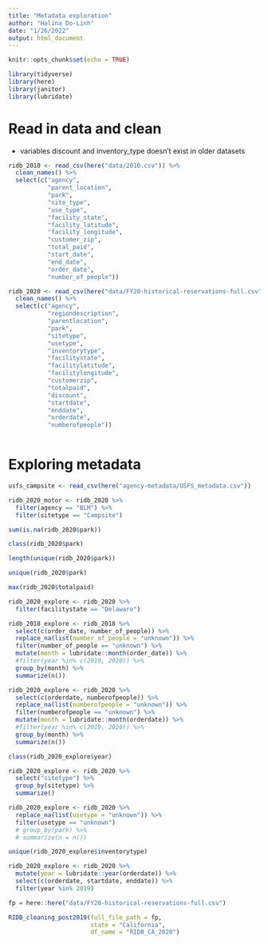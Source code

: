 ```yaml
---
title: "Metadata exploration"
author: "Halina Do-Linh"
date: "1/26/2022"
output: html_document
---
```


```r
knitr::opts_chunk$set(echo = TRUE)

library(tidyverse)
library(here)
library(janitor)
library(lubridate)
```

# Read in data and clean
- variables discount and inventory_type doesn't exist in older datasets

```r
ridb_2010 <- read_csv(here("data/2010.csv")) %>% 
  clean_names() %>% 
  select(c("agency",
           "parent_location",
           "park",
           "site_type",
           "use_type",
           "facility_state",
           "facility_latitude",
           "facility_longitude",
           "customer_zip",
           "total_paid",
           "start_date",
           "end_date",
           "order_date",
           "number_of_people"))
```



```r
ridb_2020 <- read_csv(here("data/FY20-historical-reservations-full.csv")) %>% 
  clean_names() %>% 
  select(c("agency", 
           "regiondescription",
           "parentlocation",
           "park",
           "sitetype",
           "usetype",
           "inventorytype",
           "facilitystate",
           "facilitylatitude",
           "facilitylongitude",
           "customerzip",
           "totalpaid",
           "discount",
           "startdate",
           "enddate",
           "orderdate",
           "numberofpeople"))
  
```

# Exploring metadata

```r
usfs_campsite <- read_csv(here("agency-metadata/USFS_metadata.csv"))
```


```r
ridb_2020_motor <- ridb_2020 %>% 
  filter(agency == "BLM") %>% 
  filter(sitetype == "Campsite")
```


```r
sum(is.na(ridb_2020$park))

class(ridb_2020$park)

length(unique(ridb_2020$park))

unique(ridb_2020$park)

max(ridb_2020$totalpaid)
```

```r
ridb_2020_explore <- ridb_2020 %>% 
  filter(facilitystate == "Delaware")
```


```r
ridb_2018_explore <- ridb_2018 %>%
  select(c(order_date, number_of_people)) %>% 
  replace_na(list(number_of_people = "unknown")) %>% 
  filter(number_of_people == "unknown") %>% 
  mutate(month = lubridate::month(order_date)) %>% 
  #filter(year %in% c(2019, 2020)) %>% 
  group_by(month) %>% 
  summarize(n())
```


```r
ridb_2020_explore <- ridb_2020 %>%
  select(c(orderdate, numberofpeople)) %>% 
  replace_na(list(numberofpeople = "unknown")) %>% 
  filter(numberofpeople == "unknown") %>% 
  mutate(month = lubridate::month(orderdate)) %>% 
  #filter(year %in% c(2019, 2020)) %>% 
  group_by(month) %>% 
  summarize(n())

class(ridb_2020_explore$year)
```


```r
ridb_2020_explore <- ridb_2020 %>% 
  select("sitetype") %>% 
  group_by(sitetype) %>% 
  summarize()

```


```r
ridb_2020_explore <- ridb_2020 %>% 
  replace_na(list(usetype = "unknown")) %>% 
  filter(usetype == "unknown")
  # group_by(park) %>% 
  # summarize(n = n())

unique(ridb_2020_explore$inventorytype)
```


```r
ridb_2020_explore <- ridb_2020 %>%
  mutate(year = lubridate::year(orderdate)) %>% 
  select(c(orderdate, startdate, enddate)) %>% 
  filter(year %in% 2019)
```


```r
fp = here::here("data/FY20-historical-reservations-full.csv")

RIDB_cleaning_post2019(full_file_path = fp, 
                       state = "California", 
                       df_name = "RIDB_CA_2020")
```





